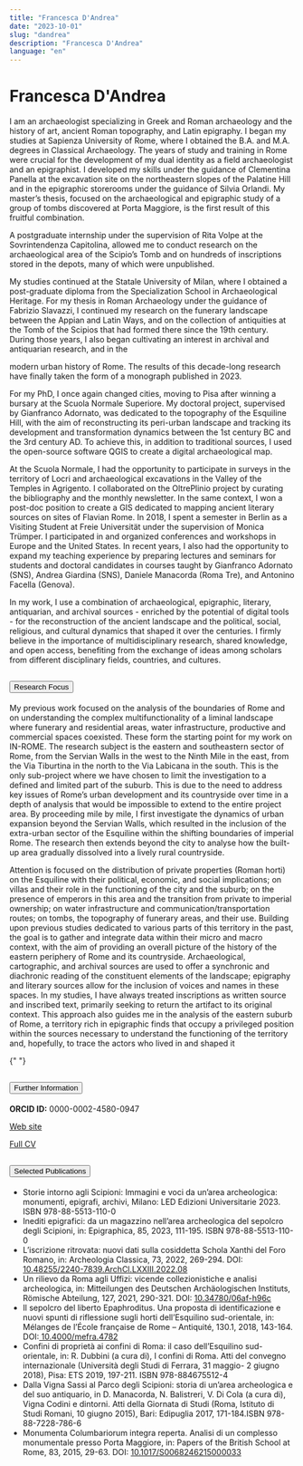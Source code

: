 ```yaml
---
title: "Francesca D'Andrea"
date: "2023-10-01"
slug: "dandrea"
description: "Francesca D'Andrea"
language: "en"
---
```


# Francesca D'Andrea

I am an archaeologist specializing in Greek and Roman archaeology and the history of art, ancient Roman topography, and Latin epigraphy. I began my studies at Sapienza University of Rome, where I obtained the B.A. and M.A. degrees in Classical Archaeology. The years of study and training in Rome were crucial for the development of my dual identity as a field archaeologist and an epigraphist. I developed my skills under the guidance of Clementina Panella at the excavation site on the northeastern slopes of the Palatine Hill and in the epigraphic storerooms under the guidance of Silvia Orlandi. My master’s thesis, focused on the archaeological and epigraphic study of a group of tombs discovered at Porta Maggiore, is the first result of this fruitful combination.

A postgraduate internship under the supervision of Rita Volpe at the Sovrintendenza Capitolina, allowed me to conduct research on the archaeological area of the Scipio’s Tomb and on hundreds of inscriptions stored in the depots, many of which were unpublished.

My studies continued at the Statale University of Milan, where I obtained a post-graduate diploma from the Specialization School in Archaeological Heritage. For my thesis in Roman Archaeology under the guidance of Fabrizio Slavazzi, I continued my research on the funerary landscape between the Appian and Latin Ways, and on the collection of antiquities at the Tomb of the Scipios that had formed there since the 19th century. During those years, I also began cultivating an interest in archival and antiquarian research, and in the

modern urban history of Rome. The results of this decade-long research have finally taken the form of a monograph published in 2023.

For my PhD, I once again changed cities, moving to Pisa after winning a bursary at the Scuola Normale Superiore. My doctoral project, supervised by Gianfranco Adornato, was dedicated to the topography of the Esquiline Hill, with the aim of reconstructing its peri-urban landscape and tracking its development and transformation dynamics between the 1st century BC and the 3rd century AD. To achieve this, in addition to traditional sources, I used the open-source software QGIS to create a digital archaeological map.

At the Scuola Normale, I had the opportunity to participate in surveys in the territory of Locri and archaeological excavations in the Valley of the Temples in Agrigento. I collaborated on the OltrePlinio project by curating the bibliography and the monthly newsletter. In the same context, I won a post-doc position to create a GIS dedicated to mapping ancient literary sources on sites of Flavian Rome. In 2018, I spent a semester in Berlin as a Visiting Student at Freie Universität under the supervision of Monica Trümper. I participated in and organized conferences and workshops in Europe and the United States. In recent years, I also had the opportunity to expand my teaching experience by preparing lectures and seminars for students and doctoral candidates in courses taught by Gianfranco Adornato (SNS), Andrea Giardina (SNS), Daniele Manacorda (Roma Tre), and Antonino Facella (Genova).

In my work, I use a combination of archaeological, epigraphic, literary, antiquarian, and archival sources - enriched by the potential of digital tools - for the reconstruction of the ancient landscape and the political, social, religious, and cultural dynamics that shaped it over the centuries. I firmly believe in the importance of multidisciplinary research, shared knowledge, and open access, benefiting from the exchange of ideas among scholars from different disciplinary fields, countries, and cultures.

<div class="accordion my-5" id="accordionExample">
  <div class="accordion-item">
    <h2 class="accordion-header" id="headingOne">
      <button
        class="accordion-button"
        type="button"
        data-bs-toggle="collapse"
        data-bs-target="#collapseOne"
        aria-expanded="true"
        aria-controls="collapseOne"
      >
        Research Focus
      </button>
    </h2>
    <div
      id="collapseOne"
      class="accordion-collapse collapse show"
      aria-labelledby="headingOne"
      data-bs-parent="#accordionExample"
    >
      <div class="accordion-body">
        <p>
          My previous work focused on the analysis of the boundaries of Rome and on understanding the complex multifunctionality of a liminal landscape where funerary and residential areas, water infrastructure, productive and commercial spaces coexisted. These form the starting point for my work on IN-ROME. The research subject is the eastern and southeastern sector of Rome, from the Servian Walls in the west to the Ninth Mile in the east, from the Via Tiburtina in the north to the Via Labicana in the south. This is the only sub-project where we have chosen to limit the investigation to a defined and limited part of the suburb. This is due to the need to address key issues of Rome’s urban development and its countryside over time in a depth of analysis that would be impossible to extend to the entire project area. By proceeding mile by mile, I first investigate the dynamics of urban expansion beyond the Servian Walls, which resulted in the inclusion of the extra-urban sector of the Esquiline within the shifting boundaries of imperial Rome. The research then extends beyond the city to analyse how the built-up area gradually dissolved into a lively rural countryside. 
        </p>
        <p>
         Attention is focused on the distribution of private properties (Roman horti) on the Esquiline with their political, economic, and social implications; on villas and their role in the functioning of the city and the suburb; on the presence of emperors in this area and the transition from private to imperial ownership; on water infrastructure and communication/transportation routes; on tombs, the topography of funerary areas, and their use. Building upon previous studies dedicated to various parts of this territory in the past, the goal is to gather and integrate data within their micro and macro context, with the aim of providing an overall picture of the history of the eastern periphery of Rome and its countryside. Archaeological, cartographic, and archival sources are used to offer a synchronic and diachronic reading of the constituent elements of the landscape; epigraphy and literary sources allow for the inclusion of voices and names in these spaces. In my studies, I have always treated inscriptions as written source and inscribed text, primarily seeking to return the artifact to its original context. This approach also guides me in the analysis of the eastern suburb of Rome, a territory rich in epigraphic finds that occupy a privileged position within the sources necessary to understand the functioning of the territory and, hopefully, to trace the actors who lived in and shaped it
        </p>
      </div>
    </div>
  </div>

{" "}

<div class="accordion-item">
  <h2 class="accordion-header" id="headingTwo">
    <button
      class="accordion-button collapsed"
      type="button"
      data-bs-toggle="collapse"
      data-bs-target="#collapseTwo"
      aria-expanded="false"
      aria-controls="collapseTwo"
    >
      Further Information
    </button>
  </h2>
  <div
    id="collapseTwo"
    class="accordion-collapse collapse"
    aria-labelledby="headingTwo"
    data-bs-parent="#accordionExample"
  >
    <div class="accordion-body">
      <p>
        <strong>ORCID ID:</strong> 0000-0002-4580-0947
      </p>
      <p>
        <a
          href="https://sns.academia.edu/FrancescaDAndrea"
          target="_blank"
          rel="noopener noreferrer"
        >
          Web site
        </a>
      </p>
      <p>
        <a
          href="https://inrome.sns.it/db/assets/6caf111a-f2bf-46bf-90e5-15f55548027d/CV%20Francesca%20Dandrea"
          target="_blank"
          rel="noopener noreferrer"
        >
          Full CV
        </a>
      </p>
    </div>
  </div>
</div>

  <div class="accordion-item">
    <h2 class="accordion-header" id="headingThree">
      <button
        class="accordion-button collapsed"
        type="button"
        data-bs-toggle="collapse"
        data-bs-target="#collapseThree"
        aria-expanded="false"
        aria-controls="collapseThree"
      >
        Selected Publications
      </button>
    </h2>
    <div
      id="collapseThree"
      class="accordion-collapse collapse"
      aria-labelledby="headingThree"
      data-bs-parent="#accordionExample"
    >
      <div class="accordion-body">
    <ul>
          <li>
            Storie intorno agli Scipioni: Immagini e voci da
            un’area archeologica: monumenti, epigrafi, archivi, Milano: LED
            Edizioni Universitarie 2023. ISBN 978-88-5513-110-0
          </li>
          <li>
            Inediti epigrafici: da un magazzino nell’area
            archeologica del sepolcro degli Scipioni, in: Epigraphica, 85,
            2023, 111-195. ISBN 978-88-5513-110-0
          </li>
          <li>
            L’iscrizione ritrovata: nuovi dati sulla
            cosiddetta Schola Xanthi del Foro Romano, in: Archeologia
            Classica, 73, 2022, 269-294. DOI: <a href="https://doi.org/10.48255/2240-7839.ArchCl.LXXIII.2022.08" target="_blank" rel="noopener noreferrer"> 10.48255/2240-7839.ArchCl.LXXIII.2022.08</a>
          </li>
                    <li>
            Un rilievo da Roma agli Uffizi: vicende collezionistiche e analisi archeologica, in: Mitteilungen des Deutschen Archäologischen Instituts, Römische Abteilung, 127, 2021, 290-321. DOI: <a href="https://doi.org/10.34780/06af-h96c" target="_blank" rel="noopener noreferrer"> 10.34780/06af-h96c</a>
          </li>
                      <li>
            Il sepolcro del liberto Epaphroditus. Una proposta di identificazione e nuovi spunti di riflessione sugli horti dell’Esquilino sud-orientale, in: Mélanges de l’École française de Rome – Antiquité, 130.1, 2018, 143-164. DOI:<a href="https://doi.org/10.4000/mefra.4782" target="_blank" rel="noopener noreferrer"> 10.4000/mefra.4782</a>
          </li>
                                <li>
           Confini di proprietà ai confini di Roma: il caso dell’Esquilino sud-orientale, in: R. Dubbini (a cura di), I confini di Roma. Atti del convegno internazionale (Università degli Studi di Ferrara, 31 maggio- 2 giugno 2018), Pisa: ETS 2019, 197-211. ISBN 978-884675512-4
          </li>
                                          <li>
          Dalla Vigna Sassi al Parco degli Scipioni: storia di un’area archeologica e del suo antiquario, in D. Manacorda, N. Balistreri, V. Di Cola (a cura di), Vigna Codini e dintorni. Atti della Giornata di Studi (Roma, Istituto di Studi Romani, 10 giugno 2015), Bari: Edipuglia 2017, 171-184.ISBN 978-88-7228-786-6
          </li>
                       <li>
           Monumenta Columbariorum integra reperta. Analisi di un complesso monumentale presso Porta Maggiore, in: Papers of the British School at Rome, 83, 2015, 29-63. DOI: <a href="https://doi.org/10.1017/S0068246215000033" target="_blank" rel="noopener noreferrer">10.1017/S0068246215000033</a>
          </li>
        </ul>
      </div>
    </div>
  </div>
</div>
